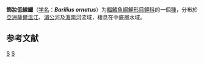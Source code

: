 {{Speciesbox 
| genus = Barilius
| species = ornatus
| authority = [[Sauvage|Sauvage]], 1883
| status = NE
| status_system = IUCN3.1
}}

'''飾妝低線鱲'''（[[学名|学名]]：'''''Barilius ornatus'''''）为[[輻鰭魚綱|輻鰭魚綱]][[鯉形目|鯉形目]][[鲤科|鲤科]]的一個[[種|種]]，分布於[[亞洲|亞洲]][[薩爾溫江|薩爾溫江]]、[[湄公河|湄公河]]及[[湄南河|湄南河]]流域，棲息在中底層水域。

== 参考文献 ==
{{Reflist}}
{{Taxonbar}}

[[Category:低線鱲屬|S]]
[[Category:1883年描述的魚類|S]]